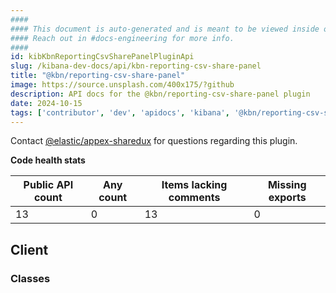 ```yaml
---
####
#### This document is auto-generated and is meant to be viewed inside our experimental, new docs system.
#### Reach out in #docs-engineering for more info.
####
id: kibKbnReportingCsvSharePanelPluginApi
slug: /kibana-dev-docs/api/kbn-reporting-csv-share-panel
title: "@kbn/reporting-csv-share-panel"
image: https://source.unsplash.com/400x175/?github
description: API docs for the @kbn/reporting-csv-share-panel plugin
date: 2024-10-15
tags: ['contributor', 'dev', 'apidocs', 'kibana', '@kbn/reporting-csv-share-panel']
---
```




Contact [@elastic/appex-sharedux](https://github.com/orgs/elastic/teams/appex-sharedux) for questions regarding this plugin.

**Code health stats**

| Public API count  | Any count | Items lacking comments | Missing exports |
|-------------------|-----------|------------------------|-----------------|
| 13 | 0 | 13 | 0 |

## Client

### Classes
<DocDefinitionList data={kbnReportingCsvSharePanelObj.client.classes}/>

